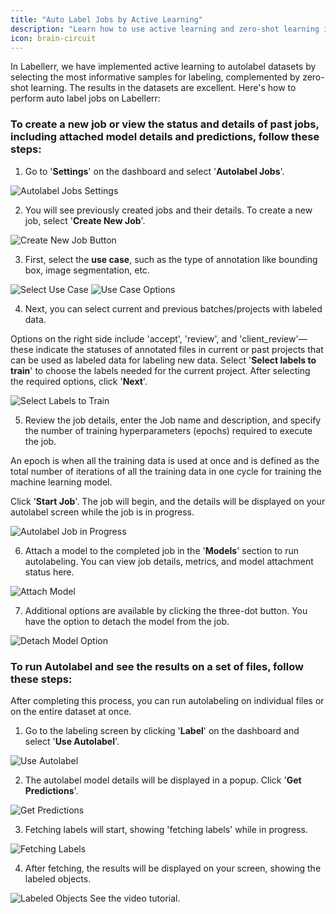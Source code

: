 ```yaml
---
title: "Auto Label Jobs by Active Learning"
description: "Learn how to use active learning and zero-shot learning in Labellerr to autolabel datasets efficiently, select informative samples, and manage auto label jobs."
icon: brain-circuit
---
```


In Labellerr, we have implemented active learning to autolabel datasets by selecting the most informative samples for labeling, complemented by zero-shot learning. The results in the datasets are excellent. Here's how to perform auto label jobs on Labellerr:

### To create a new job or view the status and details of past jobs, including attached model details and predictions, follow these steps:

1.  Go to '**Settings**' on the dashboard and select '**Autolabel Jobs**'.

<Frame>
  <img src="https://cdn.labellerr.com/1%20%20Documentation/9e736296-752a-4a7c-820c-1a509ed26ddd.webp" alt="Autolabel Jobs Settings" />
</Frame>

2.  You will see previously created jobs and their details. To create a new job, select '**Create New Job**'.

<Frame>
  <img src="https://cdn.labellerr.com/1%20%20Documentation/84f58f6f-9807-4513-937e-1409c0b72d43.webp" alt="Create New Job Button" />
</Frame>

3.  First, select the **use case**, such as the type of annotation like bounding box, image segmentation, etc.

<Frame>
  <img src="https://cdn.labellerr.com/1%20%20Documentation/14d33467-0fcf-4011-8cb9-9b63584d5f51.webp" alt="Select Use Case" />
</Frame>

<Frame>
  <img src="https://cdn.labellerr.com/1%20%20Documentation/f84b3ec1-9168-437c-8abd-f39bbeec7511.webp" alt="Use Case Options" />
</Frame>

4.  Next, you can select current and previous batches/projects with labeled data.

Options on the right side include 'accept', 'review', and 'client_review'—these indicate the statuses of annotated files in current or past projects that can be used as labeled data for labeling new data. Select '**Select labels to train**' to choose the labels needed for the current project. After selecting the required options, click '**Next**'.

<Frame>
  <img src="https://cdn.labellerr.com/1%20%20Documentation/99e691a2-9e2f-4b91-b449-cb46595ab5a0.webp" alt="Select Labels to Train" />
</Frame>

5.  Review the job details, enter the Job name and description, and specify the number of training hyperparameters (epochs) required to execute the job.

<Info>
An epoch is when all the training data is used at once and is defined as the total number of iterations of all the training data in one cycle for training the machine learning model.
</Info>

Click '**Start Job**'. The job will begin, and the details will be displayed on your autolabel screen while the job is in progress.

<Frame>
  <img src="https://cdn.labellerr.com/1%20%20Documentation/9ec585bb-1518-43f3-afdc-5c5b5ab9058e.webp" alt="Autolabel Job in Progress" />
</Frame>

6.  Attach a model to the completed job in the '**Models**' section to run autolabeling. You can view job details, metrics, and model attachment status here.

<Frame>
  <img src="https://cdn.labellerr.com/1%20%20Documentation/733417f9-c7a8-4e2a-b7a1-1d4293dade4a.webp" alt="Attach Model" />
</Frame>

7.  Additional options are available by clicking the three-dot button. You have the option to detach the model from the job.

<Frame>
  <img src="https://cdn.labellerr.com/1%20%20Documentation/8e8515b0-673a-4373-9ddf-127ea130346a.webp" alt="Detach Model Option" />
</Frame>

### To run Autolabel and see the results on a set of files, follow these steps:

After completing this process, you can run autolabeling on individual files or on the entire dataset at once.

1.  Go to the labeling screen by clicking '**Label**' on the dashboard and select '**Use Autolabel**'.

<Frame>
  <img src="https://cdn.labellerr.com/1%20%20Documentation/ac5e09f6-8e97-4d70-ad98-785d172cc630.webp" alt="Use Autolabel" />
</Frame>

2.  The autolabel model details will be displayed in a popup. Click '**Get Predictions**'.

<Frame>
  <img src="https://cdn.labellerr.com/1%20%20Documentation/9d7f0090-aff0-45ae-abac-4e086a18e712.webp" alt="Get Predictions" />
</Frame>

3.  Fetching labels will start, showing 'fetching labels' while in progress.

<Frame>
  <img src="https://cdn.labellerr.com/1%20%20Documentation/ca4acfd0-603b-4f12-baef-b818fefcd57c.webp" alt="Fetching Labels" />
</Frame>

4.  After fetching, the results will be displayed on your screen, showing the labeled objects.

<Frame>
  <img src="https://cdn.labellerr.com/1%20%20Documentation/336756df-7842-436b-8a97-131aec370316.webp" alt="Labeled Objects" />
</Frame>

<Note>
See the video tutorial.
</Note>
